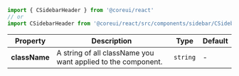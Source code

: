 
```jsx
import { CSidebarHeader } from '@coreui/react'
// or
import CSidebarHeader from '@coreui/react/src/components/sidebar/CSidebarHeader'
```

| Property | Description | Type | Default |
| --- | --- | --- | --- |
| **className** | A string of all className you want applied to the component. | `string` | - |
